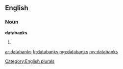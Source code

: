 ==English==

===Noun===
'''databanks'''

# {{plural of|databank}}

[[Category:English plurals]]

[[ar:databanks]]
[[fr:databanks]]
[[mg:databanks]]
[[my:databanks]]